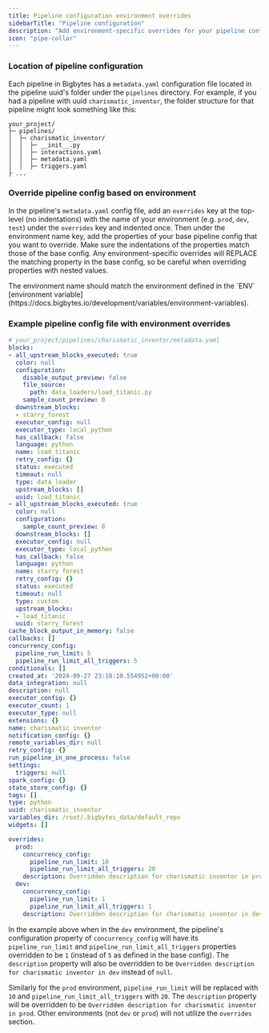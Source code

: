 ```yaml
---
title: Pipeline configuration environment overrides
sidebarTitle: "Pipeline configuration"
description: "Add environment-specific overrides for your pipeline configuration."
icon: "pipe-collar"
---
```



<ProOnly source="env-specific-config" />

### Location of pipeline configuration

Each pipeline in Bigbytes has a `metadata.yaml` configuration file located in the
pipeline uuid's folder under the `pipelines` directory. For example, if you
had a pipeline with uuid `charismatic_inventor`, the folder structure for that
pipeline might look something like this:

```
your_project/
├─ pipelines/
│  ├─ charismatic_inventor/
│  │  ├─ __init__.py
│  │  ├─ interactions.yaml
│  │  ├─ metadata.yaml
│  │  ├─ triggers.yaml
├ ...
```

### **Override pipeline config based on environment**

In the pipeline's `metadata.yaml` config file, add an `overrides` key at the top-level
(no indentations) with the name of your environment (e.g. `prod`, `dev`, `test`) under
the `overrides` key and indented once. Then under the environment name key, add the
properties of your base pipeline config that you want to override. Make sure the
indentations of the properties match those of the base config. Any environment-specific
overrides will REPLACE the matching property in the base config, so be careful when
overriding properties with nested values.

<Note>
The environment name should match the environment defined in the `ENV`
[environment variable](https://docs.bigbytes.io/development/variables/environment-variables).
</Note>

### Example pipeline config file with environment overrides

```yaml
# your_project/pipelines/charismatic_inventor/metadata.yaml
blocks:
- all_upstream_blocks_executed: true
  color: null
  configuration:
    disable_output_preview: false
    file_source:
      path: data_loaders/load_titanic.py
    sample_count_preview: 0
  downstream_blocks:
  - starry_forest
  executor_config: null
  executor_type: local_python
  has_callback: false
  language: python
  name: load_titanic
  retry_config: {}
  status: executed
  timeout: null
  type: data_loader
  upstream_blocks: []
  uuid: load_titanic
- all_upstream_blocks_executed: true
  color: null
  configuration:
    sample_count_preview: 8
  downstream_blocks: []
  executor_config: null
  executor_type: local_python
  has_callback: false
  language: python
  name: starry forest
  retry_config: {}
  status: executed
  timeout: null
  type: custom
  upstream_blocks:
  - load_titanic
  uuid: starry_forest
cache_block_output_in_memory: false
callbacks: []
concurrency_config:
  pipeline_run_limit: 5
  pipeline_run_limit_all_triggers: 5
conditionals: []
created_at: '2024-09-27 23:18:10.554952+00:00'
data_integration: null
description: null
executor_config: {}
executor_count: 1
executor_type: null
extensions: {}
name: charismatic inventor
notification_config: {}
remote_variables_dir: null
retry_config: {}
run_pipeline_in_one_process: false
settings:
  triggers: null
spark_config: {}
state_store_config: {}
tags: []
type: python
uuid: charismatic_inventor
variables_dir: /root/.bigbytes_data/default_repo
widgets: []

overrides:
  prod:
    concurrency_config:
      pipeline_run_limit: 10
      pipeline_run_limit_all_triggers: 20
    description: Overridden description for charismatic inventor in prod
  dev:
    concurrency_config:
      pipeline_run_limit: 1
      pipeline_run_limit_all_triggers: 1
    description: Overridden description for charismatic inventor in dev
```

In the example above when in the `dev` environment, the pipeline's configuration property
of `concurrency_config` will have its `pipeline_run_limit` and `pipeline_run_limit_all_triggers`
properties overridden to be `1` (instead of `5` as defined in the base config).
The `description` property will also be overridden to be
`Overridden description for charismatic inventor in dev` instead of `null`.

Similarly for the `prod` environment, `pipeline_run_limit` will be replaced with `10` and 
`pipeline_run_limit_all_triggers` with `20`. The `description` property will be overridden
to be `Overridden description for charismatic inventor in prod`. Other environments
(not `dev` or `prod`) will not utilize the `overrides` section.
